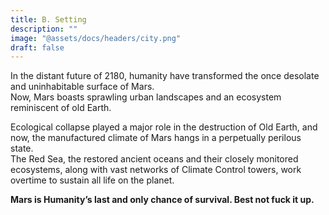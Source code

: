 ```yaml
---
title: B. Setting
description: ""
image: "@assets/docs/headers/city.png"
draft: false
---
```


<div class="text-center py-2">
In the distant future of 2180, humanity have transformed the once desolate and uninhabitable surface of Mars. 
<br/>Now, Mars boasts sprawling urban landscapes and an ecosystem reminiscent of old Earth.



Ecological collapse played a major role in the destruction of Old Earth, and now, the manufactured climate of Mars hangs in a perpetually perilous state.<br/> The Red Sea, the restored ancient oceans and their closely monitored ecosystems, along with vast networks of Climate Control towers, work overtime to sustain all life on the planet. 


**Mars is Humanity’s last and only chance of survival. Best not fuck it up.**
</div>

<br/>
<div class="container glass"></div>